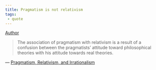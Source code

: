 ```yaml
---
title: Pragmatism is not relativism
tags:
 - quote
---
```


[Author](/docs/phil/Richard Rorty.html)

> The association of pragmatism with relativism is a result of a confusion between the pragmatists' attitude toward philosophical theories with his attitude towards real theories.

 — [Pragmatism, Relativism, and Irrationalism](/docs/phil/Pragmatism, Relativism, and Irrationalism.html)